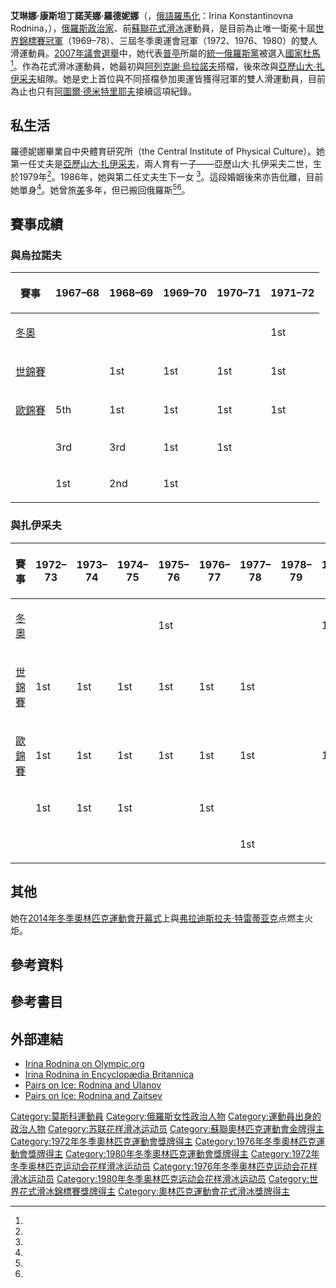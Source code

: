 {{noteTA
|1=zh-hk:花式溜冰; zh-tw:花式滑冰; zh-cn:花样滑冰; 
|2=zh-hk:溜冰; zh-hans:滑冰; zh-tw:滑冰;
|3=zh-hk:自由滑; zh-hans:自由滑; zh-tw:長曲項目;
|4=zh-hk:短節目; zh-hans:短节目; zh-tw:短曲項目;
|5=zh-hk:國際溜冰聯盟; zh-hans:国际滑冰联盟; zh-tw:國際滑冰總會;
}}
{{Infobox figure skater
|name= 艾琳娜·羅德妮娜<br>Irina Rodnina
|image= [[file:_Irina_Rodnina_cropped.jpg|200px]]
 |caption= 2010年時的羅德妮娜
|fullname=艾琳娜·羅德妮娜<br>Irina Konstantinovna Rodnina
|country= {{URS}}
|formercountry=
|birth_date= {{Birth date and age|1949|9|12}}
|birth_place=[[蘇聯|蘇聯]] [[俄罗斯苏维埃联邦社会主义共和国|俄羅斯聯邦]][[莫斯科|莫斯科]]
|hometown=
|residence=
|death_date=
|death_place=
|height= {{height|ft=5|in=}}<ref name=sporef/>
|partner=
|formerpartner= [[阿列克謝·烏拉諾夫|阿列克謝·烏拉諾夫]]<br />[[亞歷山大·扎伊采夫|亞歷山大·扎伊采夫]]
|coach=
|formercoach= [[塔提亞娜·塔拉索娃|塔提亞娜·塔拉索娃]]<br />{{link-en|斯坦尼斯拉夫·祖克|Stanislav Zhuk}}
|choreographer=
|formerchoreographer=
|skating club= Armed Forces sports society
|retired= 1980
|show-medals=yes
|medaltemplates= <!-- see [[Template:MedalRelatedTemplates|Template:MedalRelatedTemplates]] -->
{{MedalCountry|{{URS}}}}
{{MedalSport| [[花式滑冰|花式滑冰]]}}
{{MedalCompetition|[[冬季奥林匹克运动会花样滑冰比赛|冬季奧運會]]}}
{{MedalGold|[[1980年冬季奥林匹克运动会|1980 普萊西德湖]] | {{tsl|en|Figure skating at the 1980 Winter Olympics|1980年冬季奥林匹克运动会花样滑冰比赛|雙人滑}}}}
{{MedalGold|[[1976年冬季奥林匹克运动会|1976 茵斯布魯克]] | {{tsl|en|Figure skating at the 1976 Winter Olympics|1976年冬季奥林匹克运动会花样滑冰比赛|雙人滑}}}}
{{MedalGold|[[1972年冬季奥林匹克运动会|1972 札幌]] | {{tsl|en|Figure skating at the 1972 Winter Olympics|1972年冬季奥林匹克运动会花样滑冰比赛|雙人滑}}}}
{{MedalCompetition|[[世界花样滑冰锦标赛|世界錦標賽]]}}
{{MedalGold|{{tsl|en|1978 World Figure Skating Championships|1978年世界花式滑冰錦標賽|1978 渥太華}}|雙人滑}}
{{MedalGold|{{tsl|en|1977 World Figure Skating Championships|1977年世界花式滑冰錦標賽|1977 東京}}|雙人滑}}
{{MedalGold|{{tsl|en|1976 World Figure Skating Championships|1976年世界花式滑冰錦標賽|1976 哥特堡}}|雙人滑}}
{{MedalGold|{{tsl|en|1975 World Figure Skating Championships|1975年世界花式滑冰錦標賽|1975 科羅拉多泉}}|雙人滑}}
{{MedalGold|{{tsl|en|1974 World Figure Skating Championships|1974年世界花式滑冰錦標賽|1974 慕尼黑}}|雙人滑}}
{{MedalGold|{{tsl|en|1973 World Figure Skating Championships|1973年世界花式滑冰錦標賽|1973 布拉提斯拉瓦}}|雙人滑}}
{{MedalGold|{{tsl|en|1972 World Figure Skating Championships|1972年世界花式滑冰錦標賽|1972 卡加利}}|雙人滑}}
{{MedalGold|{{tsl|en|1971 World Figure Skating Championships|1971年世界花式滑冰錦標賽|1971 里昂}}|雙人滑}}
{{MedalGold|{{tsl|en|1970 World Figure Skating Championships|1970年世界花式滑冰錦標賽|1970 盧布爾雅那}}|雙人滑}}
{{MedalGold|{{tsl|en|1969 World Figure Skating Championships|1969年世界花式滑冰錦標賽|1969 科羅拉多泉}}|雙人滑}}
{{MedalCompetition|[[欧洲花样滑冰锦标赛|歐州錦標賽]]}}
{{MedalGold|{{tsl|en|1980 European Figure Skating Championships|1980年歐洲花式滑冰錦標賽|1980 哥特堡}}|雙人滑}}
{{MedalGold|{{tsl|en|1978 European Figure Skating Championships|1978年歐洲花式滑冰錦標賽|1978 史特拉斯堡}}|雙人滑}}
{{MedalGold|{{tsl|en|1977 European Figure Skating Championships|1977年歐洲花式滑冰錦標賽|1977 赫爾辛基}}|雙人滑}}
{{MedalGold|{{tsl|en|1976 European Figure Skating Championships|1976年歐洲花式滑冰錦標賽|1976 日內瓦}}|雙人滑}}
{{MedalGold|{{tsl|en|1975 European Figure Skating Championships|1975年歐洲花式滑冰錦標賽|1975 哥本哈根}}|雙人滑}}
{{MedalGold|{{tsl|en|1974 European Figure Skating Championships|1974年歐洲花式滑冰錦標賽|1974 札格雷布}}|雙人滑}}
{{MedalGold|{{tsl|en|1973 European Figure Skating Championships|1973年歐洲花式滑冰錦標賽|1973 科隆}}|雙人滑}}
{{MedalGold|{{tsl|en|1972 European Figure Skating Championships|1972年歐洲花式滑冰錦標賽|1972 哥特堡}}|雙人滑}}
{{MedalGold|{{tsl|en|1971 European Figure Skating Championships|1971年歐洲花式滑冰錦標賽|1971 蘇黎世}}|雙人滑}}
{{MedalGold|{{tsl|en|1970 European Figure Skating Championships|1970年歐洲花式滑冰錦標賽|1970 列寧格勒}}|雙人滑}}
{{MedalGold|{{tsl|en|1969 European Figure Skating Championships|1969年歐洲花式滑冰錦標賽|1969 加爾米施-帕滕基興}}|雙人滑}}
}}
'''艾琳娜·康斯坦丁諾芙娜·羅德妮娜'''（{{lang-rus|Ирина Константиновна Роднина|p=ɪˈrʲinə kənstɐnˈtʲinəvnə rədʲnʲɪˈna}}，[[俄語羅馬化|俄語羅馬化]]：Irina Konstantinovna Rodnina，{{bd|1949年|9月12日|catIdx=R}}），[[俄羅斯|俄羅斯]][[政治家|政治家]]、前[[蘇聯|蘇聯]][[花式滑冰|花式滑冰]]運動員，是目前為止唯一衛冕十屆[[世界花样滑冰锦标赛|世界錦標賽冠軍]]（1969–78）、三屆冬季奧運會冠軍（1972、1976、1980）的雙人滑運動員。[[2007年俄罗斯国家杜马选举|2007年議會選舉]]中，她代表[[普亭|普亭]]所屬的[[統一俄羅斯黨|統一俄羅斯黨]]被選入[[國家杜馬|國家杜馬]]<ref name=CSM080805/>。作為花式滑冰運動員，她最初與[[阿列克謝·烏拉諾夫|阿列克謝·烏拉諾夫]]搭檔，後來改與[[亞歷山大·扎伊采夫|亞歷山大·扎伊采夫]]組隊。她是史上首位與不同搭檔參加奧運皆獲得冠軍的雙人滑運動員，目前為止也只有[[阿圖爾·德米特里耶夫|阿圖爾·德米特里耶夫]]接續這項紀錄。

==私生活==
羅德妮娜畢業自中央體育研究所（the Central Institute of Physical Culture）。她第一任丈夫是[[亞歷山大·扎伊采夫|亞歷山大·扎伊采夫]]，兩人育有一子——亞歷山大·扎伊采夫二世，生於1979年<ref name=profile/>。1986年，她與第二任丈夫生下一女{{link-en|艾麗歐娜·明科夫斯基|Alyona Minkovski}} <ref name=profile/>。這段婚姻後來亦告仳離，目前她單身<ref name=int1/>。她曾旅[[美國|美]]多年，但已搬回俄羅斯<ref name=int1/><ref name=int3/>。

==賽事成績==

===與烏拉諾夫===
{|  class="wikitable" style="text-align:center"
|-
! 賽事
! 1967–68
! 1968–69
! 1969–70
! 1970–71
! 1971–72
|-
| align=left | [[冬季奥林匹克运动会花样滑冰比赛|冬奧]] || || || || || bgcolor=gold | 1st 
|-
| align=left | [[世界花样滑冰锦标赛|世錦賽]] ||  || bgcolor=gold | 1st || bgcolor=gold | 1st || bgcolor=gold | 1st || bgcolor=gold | 1st 
|-
| align=left |[[欧洲花样滑冰锦标赛|歐錦賽]]
 || 5th || bgcolor=gold | 1st || bgcolor=gold | 1st || bgcolor=gold | 1st || bgcolor=gold | 1st
|-
| align=left | {{link-en|蘇錦賽|Soviet Figure Skating Championships}} || bgcolor=cc9966 | 3rd || bgcolor=cc9966 | 3rd || bgcolor=gold | 1st || bgcolor=gold | 1st || 
|-
| align=left | {{link-en|新聞杯|Prize of Moscow News}} || bgcolor=gold | 1st || bgcolor=silver | 2nd || bgcolor=gold | 1st || || 
|}

===與扎伊采夫===
{|  class="wikitable" style="text-align:center"
|-
! 賽事
! 1972–73
! 1973–74
! 1974–75
! 1975–76
! 1976–77
! 1977–78
! 1978–79
! 1979–80
|-
| align=left |  [[冬季奥林匹克运动会花样滑冰比赛|冬奧]] || || || || bgcolor=gold | 1st || || || || bgcolor=gold | 1st
|-
| align=left | [[世界花样滑冰锦标赛|世錦賽]] || bgcolor=gold | 1st || bgcolor=gold | 1st || bgcolor=gold | 1st || bgcolor=gold | 1st || bgcolor=gold | 1st || bgcolor=gold | 1st || ||
|-
| align=left | [[欧洲花样滑冰锦标赛|歐錦賽]]|| bgcolor=gold | 1st || bgcolor=gold | 1st || bgcolor=gold | 1st || bgcolor=gold | 1st || bgcolor=gold | 1st || bgcolor=gold | 1st || || bgcolor=gold | 1st
|-
| align=left | {{link-en|蘇錦賽|Soviet Figure Skating Championships}} || bgcolor=gold | 1st || bgcolor=gold | 1st || bgcolor=gold | 1st ||  || bgcolor=gold | 1st || || ||
|-
| align=left | {{link-en|新聞杯|Prize of Moscow News}} || || || || || || bgcolor=gold | 1st || ||
|}
== 其他 ==
她在[[2014年冬季奧林匹克運動會|2014年冬季奧林匹克運動會]][[2014年冬季奧林匹克運動會開幕式|开幕式]]上與[[弗拉迪斯拉夫·特雷蒂亚克|弗拉迪斯拉夫·特雷蒂亚克]]点燃主火炬。

==參考資料==
{{Reflist|2|refs=

<ref name=sporef>{{cite web | url = http://www.sports-reference.com/olympics/athletes/ro/irina-rodnina-1.html | title = Irina Rodnina | publisher = Sports-reference | access-date = 2015-03-14 | archive-url = https://web.archive.org/web/20110421061337/http://www.sports-reference.com/olympics/athletes/ro/irina-rodnina-1.html | archive-date = 2011-04-21 | dead-url = yes }}</ref>

<ref name=profile>{{cite web|url=http://www.peoples.ru/sport/fskating/rodnina/|title=Ирина Константиновна Роднина|trans_title=Irina Konstantinovna Rodnina|last=Pushkina|first=Oksana|date=3 October 2004|work=peoples.ru|language=ru|accessdate=23 April 2011|archiveurl=https://web.archive.org/web/20030119090934/http://www.peoples.ru/sport/fskating/rodnina/|archivedate=2003年1月19日|deadurl=yes}}</ref>
<!--
<ref name=brit>[http://www.britannica.com/EBchecked/topic/506649/Irina-Rodnina Encyclopædia Britannica: Irina Rodnina]</ref>
--><!-- 未有在文中使用-->
<ref name=int3>{{cite web|url=http://www.peoples.ru/sport/fskating/rodnina/interview3.html|title=Иду на вы!|trans_title=Irina Rodnina interview|last=Vandenko|first=Andrei|date=16 December 2005|work=itogi.ru|publisher=peoples.ru|language=ru|accessdate=23 April 2011|archiveurl=https://web.archive.org/web/20030119090934/http://www.peoples.ru/sport/fskating/rodnina/interview3.html|archivedate=2003年1月19日|deadurl=yes}}</ref>

<ref name=int1>{{cite web|url=http://www.peoples.ru/sport/fskating/rodnina/interview.html|title=Я больше не хочу стремиться к вершинам. Дайте наконец пожить по-человечески|trans_title=Irina Rodnina interview|last=Lepeshkova|first=Svetlana|date=25 February 2005|work=gzt.ru|publisher=peoples.ru|language=ru|accessdate=23 April 2011|archiveurl=https://web.archive.org/web/20030119090934/http://www.peoples.ru/sport/fskating/rodnina/interview.html|archivedate=2003年1月19日|deadurl=yes}}</ref>

<ref name=CSM080805>{{cite news|url=http://www.csmonitor.com/World/Europe/2008/0805/p07s01-woeu.html|title=Russia's other Olympic powerhouse – in parliament|work=[[The_Christian_Science_Monitor|The Christian Science Monitor]]|date=5 August 2008|last=Weir|first=Fred|authorlink=Fred Weir|accessdate=2015-03-14|archive-date=2021-02-14|archive-url=https://web.archive.org/web/20210214012327/https://www.csmonitor.com/World/Europe/2008/0805/p07s01-woeu.html|dead-url=no}}</ref>

}}

==參考書目==
{{cite book|title=Irina Rodnina|author=A. Chaikovsky|publisher=[[Fizkultura_i_sport_(publisher)|Fizkultura i sport]]|series=Heroes of the Olympic Games|year=1977|location=Moscow|language=ru|url=http://www.sportlib.ru/books/figur/rodnina/|deadurl=yes|archiveurl=https://web.archive.org/web/20070101020152/http://www.sportlib.ru/books/figur/rodnina/|archivedate=2007-01-01}}

==外部連結==
{{commons category|Irina Rodnina}}
*[http://www.olympic.org/uk/athletes/heroes/bio_uk.asp?PAR_I_ID=71432 Irina Rodnina on Olympic.org] {{Wayback|url=http://www.olympic.org/uk/athletes/heroes/bio_uk.asp?PAR_I_ID=71432 |date=20051230174322 }}
*[http://www.britannica.com/eb/article-9064035 Irina Rodnina in Encyclopædia Britannica]
*[http://www.pairsonice.net/profileview.php?pid=96 Pairs on Ice: Rodnina and Ulanov] {{Wayback|url=http://www.pairsonice.net/profileview.php?pid=96 |date=20051217192839 }}
*[http://www.pairsonice.net/profileview.php?pid=115 Pairs on Ice: Rodnina and Zaitsev] {{Wayback|url=http://www.pairsonice.net/profileview.php?pid=115 |date=20051221133109 }}

{{冬季奥林匹克运动会花样滑冰比赛双人滑冠军}}
{{世界花样滑冰锦标赛双人滑冠军}}

{{Authority control}}
{{DEFAULTSORT:Rodnina, Irina}}
[[Category:莫斯科運動員|Category:莫斯科運動員]]
[[Category:俄羅斯女性政治人物|Category:俄羅斯女性政治人物]]
[[Category:運動員出身的政治人物|Category:運動員出身的政治人物]]
[[Category:苏联花样滑冰运动员|Category:苏联花样滑冰运动员]]
[[Category:蘇聯奧林匹克運動會金牌得主|Category:蘇聯奧林匹克運動會金牌得主]]
[[Category:1972年冬季奧林匹克運動會獎牌得主|Category:1972年冬季奧林匹克運動會獎牌得主]]
[[Category:1976年冬季奧林匹克運動會獎牌得主|Category:1976年冬季奧林匹克運動會獎牌得主]]
[[Category:1980年冬季奧林匹克運動會獎牌得主|Category:1980年冬季奧林匹克運動會獎牌得主]]
[[Category:1972年冬季奥林匹克运动会花样滑冰运动员|Category:1972年冬季奥林匹克运动会花样滑冰运动员]]
[[Category:1976年冬季奥林匹克运动会花样滑冰运动员|Category:1976年冬季奥林匹克运动会花样滑冰运动员]]
[[Category:1980年冬季奥林匹克运动会花样滑冰运动员|Category:1980年冬季奥林匹克运动会花样滑冰运动员]]
[[Category:世界花式滑冰錦標賽獎牌得主|Category:世界花式滑冰錦標賽獎牌得主]]
[[Category:奧林匹克運動會花式滑冰獎牌得主|Category:奧林匹克運動會花式滑冰獎牌得主]]